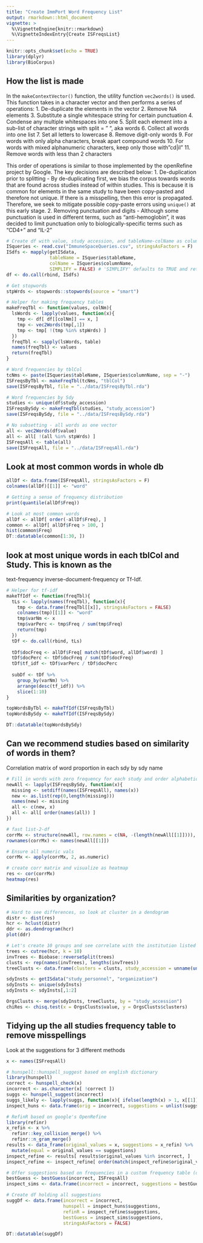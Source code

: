```yaml
---
title: "Create ImmPort Word Frequency List"
output: rmarkdown::html_document
vignette: >
  %\VignetteEngine{knitr::rmarkdown}
  %\VignetteIndexEntry{Create ISFreqsList}
---
```


```r
knitr::opts_chunk$set(echo = TRUE)
library(dplyr)
library(BioCorpus)
```

## How the list is made
In the `makeContextVector()` function, the utility function `vec2words()` is used.  This function
takes in a character vector and then performs a series of operations:
1. De-duplicate the elements in the vector
2. Remove NA elements
3. Substitute a single whitespace string for certain punctuation
4. Condense any multiple whitespaces into one
5. Split each element into a sub-list of character strings with split = " ", aka words
6. Collect all words into one list
7. Set all letters to lowercase
8. Remove digit-only words
9. For words with only alpha characters, break apart compound words
10. For words with mixed alphanumeric characters, keep only those with "cd|il"
11. Remove words with less than 2 characters

This order of operations is similar to those implemented by the openRefine project by Google. 
The key decisions are described below:
1. De-duplication prior to splitting - By de-duplicating first, we bias the corpus towards words
that are found across studies instead of within studies. This is because it is common for elements
in the same study to have been copy-pasted and therefore not unique.  If there is a misspelling,
then this error is propagated.  Therefore, we seek to mitigate possible copy-paste errors using
`unique()` at this early stage.
2. Removing punctuation and digits - Although some punctuation is used in different terms, such
as "anti-hemoglobin", it was decided to limit punctuation only to biologically-specific terms
such as "CD4+" and "IL-2"

```r
# Create df with value, study accession, and tableName-colName as columns
ISqueries <- read.csv("ImmuneSpaceQueries.csv", stringsAsFactors = F)
ISdfs <- mapply(getISdata, 
                tableName = ISqueries$tableName,
                colName = ISqueries$columnName,
                SIMPLIFY = FALSE) # 'SIMPLIFY' defaults to TRUE and returns vector. Argh.
df <- do.call(rbind, ISdfs)

# Get stopwords
stpWrds <- stopwords::stopwords(source = "smart")

# Helper for making frequency tables
makeFreqTbl <- function(values, colNm){
  lsWords <- lapply(values, function(x){ 
    tmp <- df[ df[[colNm]] == x, ]
    tmp <- vec2Words(tmp[,1])
    tmp <- tmp[ !(tmp %in% stpWrds) ]
  })
  freqTbl <- sapply(lsWords, table)
  names(freqTbl) <- values
  return(freqTbl)
}

# Word frequencies by tblCol
tcNms <- paste(ISqueries$tableName, ISqueries$columnName, sep = "-")
ISFreqsByTbl <- makeFreqTbl(tcNms, "tblCol")
save(ISFreqsByTbl, file = "../data/ISFreqsByTbl.rda")

# Word frequencies by Sdy
studies <- unique(df$study_accession)
ISFreqsBySdy <- makeFreqTbl(studies, "study_accession")
save(ISFreqsBySdy, file = "../data/ISFreqsBySdy.rda")

# No subsetting - all words as one vector
all <- vec2Words(df$value)
all <- all[ !(all %in% stpWrds) ]
ISFreqsAll <- table(all)
save(ISFreqsAll, file = "../data/ISFreqsAll.rda")
```

## Look at most common words in whole db
```r
allDf <- data.frame(ISFreqsAll, stringsAsFactors = F)
colnames(allDf)[[1]] <- "word"

# Getting a sense of frequency distribution
print(quantile(allDf$Freq))

# Look at most common words
allDf <- allDf[ order(-allDf$Freq), ]
common <- allDf[ allDf$Freq > 100, ]
hist(common$Freq)
DT::datatable(common[1:30, ])
```

## look at most unique words in each tblCol and Study. This is known as the
text-frequency inverse-document-frequency or Tf-Idf.
```r

# Helper for tf-idf
makeTfIdf <- function(freqTbl){
  tLs <- lapply(names(freqTbl), function(x){
    tmp <- data.frame(freqTbl[[x]], stringsAsFactors = FALSE)
    colnames(tmp)[[1]] <- "word"
    tmp$varNm <- x
    tmp$varPerc <- tmp$Freq / sum(tmp$Freq)
    return(tmp)
  })
  tDf <- do.call(rbind, tLs)
  
  tDf$docFreq <- allDf$Freq[ match(tDf$word, allDf$word) ]
  tDf$docPerc <- tDf$docFreq / sum(tDf$docFreq)
  tDf$tf_idf <- tDf$varPerc / tDf$docPerc
  
  subDf <- tDf %>%
    group_by(varNm) %>%
    arrange(desc(tf_idf)) %>%
    slice(1:10)
}

topWordsByTbl <- makeTfIdf(ISFreqsByTbl)
topWordsBySdy <- makeTfIdf(ISFreqsBySdy)

DT::datatable(topWordsBySdy)
```

## Can we recommend studies based on similarity of words in them? 
Correlation matrix of word proportion in each sdy by sdy name
```r
# Fill in words with zero frequency for each study and order alphabetically
newAll <- lapply(ISFreqsBySdy, function(x){
  missing <- setdiff(names(ISFreqsAll), names(x))
  new <- as.list(rep(0,length(missing)))
  names(new) <- missing
  all <- c(new, x)
  all <- all[ order(names(all)) ]
})

# fast list-2-df 
corrMx <- structure(newAll, row.names = c(NA, -(length(newAll[[1]]))), class = "data.frame")
rownames(corrMx) <- names(newAll[[1]])

# Ensure all numeric vals
corrMx <- apply(corrMx, 2, as.numeric)

# create corr matrix and visualize as heatmap
res <- cor(corrMx)
heatmap(res)
```

## Similarities by organization?
```r
# Hard to see differences, so look at cluster in a dendogram
distr <- dist(res)
hcr <- hclust(distr)
ddr <- as.dendrogram(hcr)
plot(ddr)

# Let's create 10 groups and see correlate with the institution listed with the study
trees <- cutree(hcr, k = 10)
invTrees <- Biobase::reverseSplit(trees)
clusts <- rep(names(invTrees), lengths(invTrees))
treeClusts <- data.frame(clusters = clusts, study_accession = unname(unlist(invTrees)))

sdyInsts <- getISdata("study_personnel", "organization")
sdyInsts <- unique(sdyInsts)
sdyInsts <- sdyInsts[,1:2]

OrgsClusts <- merge(sdyInsts, treeClusts, by = "study_accession")
chiRes <- chisq.test(x = OrgsClusts$value, y = OrgsClusts$clusters)
```

## Tidying up the all studies frequency table to remove misspellings
Look at the suggestions for 3 different methods
```r
x <- names(ISFreqsAll)

# hunspell::hunspell_suggest based on english dictionary
library(hunspell)
correct <- hunspell_check(x)
incorrect <- as.character(x[ !correct ])
suggs <- hunspell_suggest(incorrect)
suggs_likely <- lapply(suggs, function(x){ ifelse(length(x) > 1, x[[1]], x)})
inspect_huns <- data.frame(orig = incorrect, suggestions = unlist(suggs_likely))

# RefinR based on google's OpenRefine
library(refinr)
x_refin <- x %>% 
  refinr::key_collision_merge() %>% 
  refinr::n_gram_merge()
results <- data_frame(original_values = x, suggestions = x_refin) %>% 
  mutate(equal = original_values == suggestions)
inspect_refine <- results[ results$original_values %in% incorrect, ]
inspect_refine <- inspect_refine[ order(match(inspect_refine$original_values, incorrect)), ]

# Offer suggestions based on frequencies in a custom frequency table (dictionary)
bestGuess <- bestGuess(incorrect, ISFreqsAll)
inspect_sims <- data.frame(incorrect = incorrect, suggestions = bestGuess)

# Create df holding all suggestions
suggDf <- data.frame(incorrect = incorrect,
                     hunspell = inspect_huns$suggestions,
                     refinR = inspect_refine$suggestions,
                     bestGuess = inspect_sims$suggestions,
                     stringsAsFactors = FALSE)

DT::datatable(suggDf)
```
